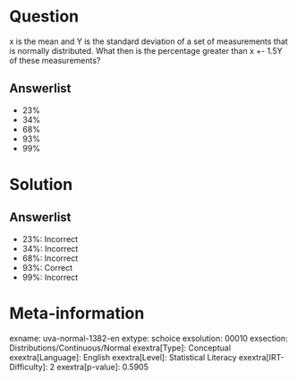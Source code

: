 Question
========

x is the mean and Y is the standard deviation of a set of measurements that is normally distributed. What then is the percentage greater than x +- 1.5Y of these measurements?

Answerlist
----------

* 23%
* 34%
* 68%
* 93%
* 99%

Solution
========

Answerlist
----------

* 23%: Incorrect
* 34%: Incorrect
* 68%: Incorrect
* 93%: Correct
* 99%: Incorrect

Meta-information
================
exname: uva-normal-1382-en
extype: schoice
exsolution: 00010
exsection: Distributions/Continuous/Normal
exextra[Type]: Conceptual
exextra[Language]: English
exextra[Level]: Statistical Literacy
exextra[IRT-Difficulty]: 2
exextra[p-value]: 0.5905

